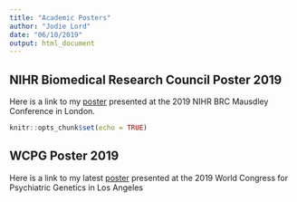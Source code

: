 ```yaml
---
title: "Academic Posters"
author: "Jodie Lord"
date: "06/10/2019"
output: html_document
---
```


## NIHR Biomedical Research Council Poster 2019

Here is a link to my  [poster](https://jodielord.netlify.com/JL_BRC_Poster2019.pdf) presented at the 2019 NIHR BRC Mausdley Conference in London.


```r
knitr::opts_chunk$set(echo = TRUE)
```

## WCPG Poster 2019

Here is a link to my latest [poster](https://jodielord.netlify.com/WCPG2019_JodieLord.pdf) presented at the 2019 World Congress for Psychiatric Genetics in Los Angeles
